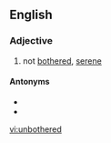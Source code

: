 ==English==

===Adjective===
{{en-adj}}

# not [[bothered]], [[serene]]

====Antonyms====
* {{l|en|bothered}}
* {{l|en|upset}}

[[vi:unbothered]]
